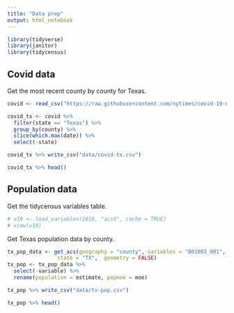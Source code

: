 ```yaml
---
title: "Data prep"
output: html_notebook
---
```


```r
library(tidyverse)
library(janitor)
library(tidycensus)
```

## Covid data

Get the most recent county by county for Texas.

```r
covid <- read_csv("https://raw.githubusercontent.com/nytimes/covid-19-data/master/us-counties.csv")

covid_tx <- covid %>% 
  filter(state == "Texas") %>% 
  group_by(county) %>% 
  slice(which.max(date)) %>% 
  select(-state)

covid_tx %>% write_csv("data/covid-tx.csv")

covid_tx %>% head()
```

## Population data

Get the tidycensus variables table.

```r
# v19 <- load_variables(2018, "acs5", cache = TRUE)
# view(v19)
```

Get Texas population data by county.

```r
tx_pop_data <- get_acs(geography = "county", variables = "B01003_001",
                state = "TX",  geometry = FALSE)
tx_pop <- tx_pop_data %>% 
  select(-variable) %>% 
  rename(population = estimate, popmoe = moe)

tx_pop %>% write_csv("data/tx-pop.csv")

tx_pop %>% head()
```

